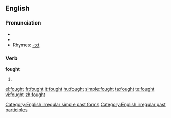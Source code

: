 ==English==

===Pronunciation===
*{{IPA|/'fɔʊt/}}
*{{audio|en-us-fought.ogg|Audio (US)}}
*Rhymes: [[Rhymes:English:-ɔːt|-ɔːt]]

===Verb===
'''fought'''
# {{past of|[[fight]]}}

[[Category:English irregular simple past forms]]
[[Category:English irregular past participles]]

[[el:fought]]
[[fr:fought]]
[[it:fought]]
[[hu:fought]]
[[simple:fought]]
[[ta:fought]]
[[te:fought]]
[[vi:fought]]
[[zh:fought]]